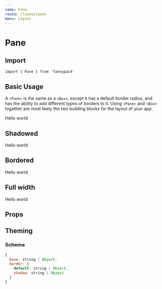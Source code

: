 ```yaml
---
name: Pane
route: /layout/pane
menu: Layout
---
```



# Pane

## Import

`import { Pane } from 'fannypack'`

## Basic Usage

A `<Pane>` is the same as a `<Box>`, except it has a default border radius, and has the ability to add different types of borders to it. Using `<Pane>` and `<Box>` together are most likely the two building blocks for the layout of your app.

<Playground>
  <Pane backgroundColor="whiteDarker" padding="large">Hello world</Pane>
</Playground>

## Shadowed

<Playground>
  <Pane border="shadow" padding="large">Hello world</Pane>
</Playground>

## Bordered

<Playground>
  <Pane border padding="large">Hello world</Pane>
</Playground>

## Full width

<Playground>
  <Pane border isFullWidth padding="large">Hello world</Pane>
</Playground>

## Props

<PropsTable component={Pane} />

## Theming

### Schema

```jsx
{
  base: string | Object,
  border: {
    default: string | Object,
    shadow: string | Object
  }
}
```
